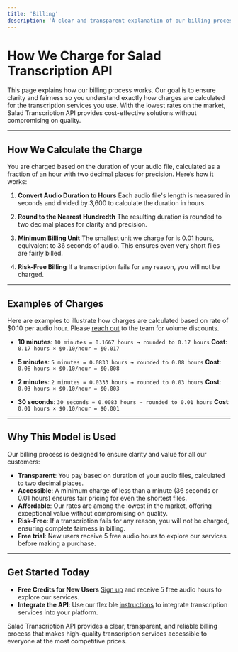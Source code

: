 ```yaml
---
title: 'Billing'
description: 'A clear and transparent explanation of our billing process for transcription services.'
---
```


# How We Charge for Salad Transcription API

This page explains how our billing process works. Our goal is to ensure clarity and fairness so you understand exactly
how charges are calculated for the transcription services you use. With the lowest rates on the market, Salad
Transcription API provides cost-effective solutions without compromising on quality.

---

## How We Calculate the Charge

You are charged based on the duration of your audio file, calculated as a fraction of an hour with two decimal places
for precision. Here’s how it works:

1. **Convert Audio Duration to Hours** Each audio file's length is measured in seconds and divided by 3,600 to calculate
   the duration in hours.

2. **Round to the Nearest Hundredth** The resulting duration is rounded to two decimal places for clarity and precision.

3. **Minimum Billing Unit** The smallest unit we charge for is 0.01 hours, equivalent to 36 seconds of audio. This
   ensures even very short files are fairly billed.

4. **Risk-Free Billing** If a transcription fails for any reason, you will not be charged.

---

## Examples of Charges

Here are examples to illustrate how charges are calculated based on rate of $0.10 per audio hour. Please
[reach out](mailto:cloud@salad.com) to the team for volume discounts.

- **10 minutes**: `10 minutes = 0.1667 hours → rounded to 0.17 hours` **Cost**: `0.17 hours × $0.10/hour = $0.017`

- **5 minutes**: `5 minutes = 0.0833 hours → rounded to 0.08 hours` **Cost**: `0.08 hours × $0.10/hour = $0.008`

- **2 minutes**: `2 minutes = 0.0333 hours → rounded to 0.03 hours` **Cost**: `0.03 hours × $0.10/hour = $0.003`

- **30 seconds**: `30 seconds = 0.0083 hours → rounded to 0.01 hours` **Cost**: `0.01 hours × $0.10/hour = $0.001`

---

## Why This Model is Used

Our billing process is designed to ensure clarity and value for all our customers:

- **Transparent**: You pay based on duration of your audio files, calculated to two decimal places.
- **Accessible**: A minimum charge of less than a minute (36 seconds or 0.01 hours) ensures fair pricing for even the
  shortest files.
- **Affordable**: Our rates are among the lowest in the market, offering exceptional value without compromising on
  quality.
- **Risk-Free**: If a transcription fails for any reason, you will not be charged, ensuring complete fairness in
  billing.
- **Free trial**: New users receive 5 free audio hours to explore our services before making a purchase.

---

## Get Started Today

- **Free Credits for New Users** [Sign up](https://portal.salad.com/) and receive 5 free audio hours to explore our
  services.
- **Integrate the API**: Use our flexible
  [instructions](/guides/transcription/salad-transcription-api/transcription-quick-start) to integrate transcription
  services into your platform.

Salad Transcription API provides a clear, transparent, and reliable billing process that makes high-quality
transcription services accessible to everyone at the most competitive prices.
